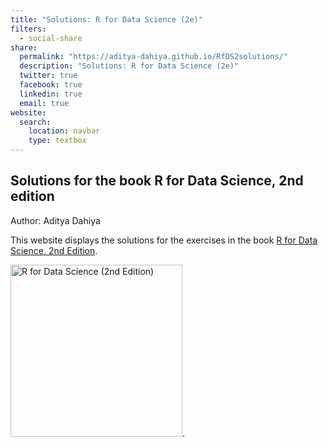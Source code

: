 ```yaml
---
title: "Solutions: R for Data Science (2e)"
filters:
  - social-share
share:
  permalink: "https://aditya-dahiya.github.io/RfDS2solutions/"
  description: "Solutions: R for Data Science (2e)"
  twitter: true
  facebook: true
  linkedin: true
  email: true
website:
  search: 
    location: navbar
    type: textbox
---
```


## Solutions for the book R for Data Science, 2nd edition

Author: Aditya Dahiya

This website displays the solutions for the exercises in the book [R for Data Science, 2nd Edition](https://r4ds.hadley.nz/ "R for Data Science (2e)").

[![R for Data Science (2nd Edition)](https://r4ds.hadley.nz/cover.jpg){fig-alt="R for Data Science (2nd Edition)" fig-align="left" width="275"}](https://r4ds.hadley.nz/).

